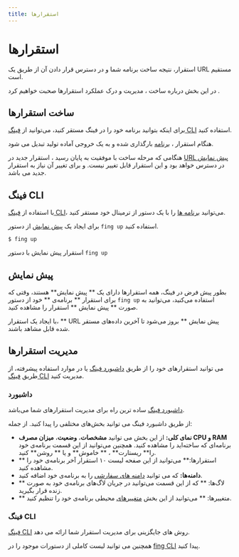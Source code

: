 ```yaml
---
title: استقرارها
---
```


# استقرارها

استقرار، نتیجه ساخت برنامه شما و در دسترس قرار دادن آن از طریق یک URL مستقیم است.

در این بخش درباره ساخت ، مدیریت و درک عملکرد استقرارها صحبت خواهیم کرد .

## ساخت استقرارها

برای اینکه بتوانید برنامه خود را در فینگ مستقر کنید، می‌توانید از [فینگ CLI](/platform/deployments#فینگ-cli) استفاده کنید.

هنگام استقرار ، [برنامه](/platform/apps) بارگذاری شده و به یک خروجی آماده تولید تبدیل می شود.

هنگامی که مرحله ساخت با موفقیت به پایان رسید ، استقرار جدید در [URL پیش نمایش](/platform/deployments#پیش-نمایش) در دسترس خواهد بود و این استقرار قابل تغییر نیست. و برای تغییر آن نیاز به استقرار جدید می باشد.

## فینگ CLI

با استفاده از [فینگ CLI](/cli/quick-start)، می‌توانید [برنامه ها](/platform/apps) را با یک دستور از ترمینال خود مستقر کنید.

برای ایجاد یک [پیش نمایش](/platform/deployments#پیش-نمایش) از دستور `fing up` استفاده کنید.

```
$ fing up
```

استقرار پیش نمایش با دستور `fing up`

## پیش نمایش

بطور پیش فرض در فینگ، همه استقرارها دارای یک ** پیش نمایش** هستند، وقتی که برای استقرار ** برنامه‌ی ** خود از دستور `fing up` استفاده می‌کنید، می‌توانید به صورت ** پیش نمایش ** استقرار را مشاهده کنید.

با ایجاد یک استقرار، ** URL پیش نمایش ** بروز می‌شود تا آخرین داده‌های مستقر شده قابل مشاهد باشند.

## مدیریت استقرارها

می توانید استقرارهای خود را از طریق [داشبورد فینگ](https://dashboard.fing.ir) یا در موارد استفاده پیشرفته، از طریق [فینگ CLI](/cli/installation) مدیریت کنید.

### داشبورد

[داشبورد فینگ](https://dashboard.fing.ir) ساده ترین راه برای مدیریت استقرارهای شما می‌باشد.

از طریق داشبورد فینگ می توانید بخش‌های مختلفی را پیدا کنید. از جمله:

- **نمای کلی:** از این بخش می توانید **مشخصات**، **وضعیت**، **میزان مصرف CPU و RAM** برنامه‌ای که ساخته‌اید را مشاهده کنید. همچنین می‌توانید از این قسمت برنامه‌ی خود را** ریستارت** ، ** خاموش** و یا ** روشن** کنید.
- ** استقرارها:** می‌توانید از این صفحه لیست ۱۰ استقرار آخر برنامه‌ی خود را مشاهده کنید.
- **دامنه‌ها:** که می توانید [دامنه های سفارشی](/domains/custom-domains) را به برنامه‌ی خود اضافه کنید.
- ** لاگ‌ها: ** که از این قسمت می‌توانید در جریان لاگ‌های برنامه‌ی خود به صورت زنده قرار بگیرید.
- ** متغییرها: ** می‌توانید از این بخش [متغییرهای](/env/environment-variables) محیطی برنامه‌ی خود را تنظیم کنید.

### فینگ CLI

[فینگ CLI](/cli/quick-start) روش های جایگزینی برای مدیریت استقرار شما ارائه می دهد.

همچنین می توانید لیست کاملی از دستورات موجود را در [fing CLI](/cli/commands) پیدا کنید.
